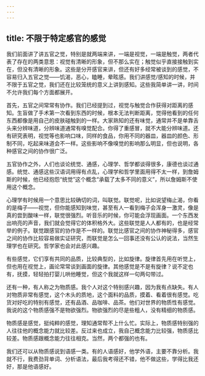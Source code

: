 ```yaml
---
---
---
```

title: 不限于特定感官的感觉
---




我们前面讲了讲五官之觉，特别是就两端来讲，一端是视觉，一端是触觉，两者代表了存在的两类意思：视觉有清晰的形象，但不那么实在；触觉似乎直接接触到实在，但没有清晰的形象。这些是分开感官来讲，但还有好多经常被谈到的感觉，不容易归入五官之觉——饥渴，恶心，瞌睡，晕眩感。我们讲感觉/感知的时候，并不限于五官之觉，我们还在比较笼统的意义上讲到感知。这些我简单讲一讲，时间不允许我们每个方面都展开。

首先，五官之间常常有协作。我们已经提到过，视觉与触觉合作获得对距离的感知。生盲做了手术第一次看到东西的时候，根本无法判断距离，觉得他看到的任何东西都像是用自己的皮肤碰触到的一样。大家熟知的还有味觉，通常并不是单靠舌头来分辨味道，分辨味道通常有嗅觉配合。你得了重感冒，就不大能分辨味道。还有研究表明，视觉等也影响口味，同样的食品，你用不同的器皿，器皿的颜色、形制不同，吃起来味道会不一样。这些影响不像嗅觉的影响那么明显，但也说明，各种感官之间的协作很广泛。

五官协作之外，人们也谈论统觉、通感，心理学、哲学都谈得很多，康德也谈过通感。统觉、通感这些汉语词用得有点乱，心理学和哲学里面用得不太一样，到詹姆斯的时候，他已经抱怨“统觉”这个概念“承载了太多不同的意义”，所以詹姆斯不使用这个概念。

心理学有时候用一个意思比较确切的词，叫联觉。联觉呢，比如说望梅止渴，你看的是梅子——视觉，但你能感知到味觉，甚至有人一看到梅子会浑身一激灵，像是真的尝到酸味一样，联觉很强烈。听音乐的时候，你可能会浮现画面。一个东西发出响亮的声音，我们就会觉得它的体积格外大。这些联觉是人人都有的，也是经常举的例子。联觉跟感官的协作是不一样的。联觉比感官之间的协作神秘得多，感官之间的协作比较容易做实证研究，而联觉是怎么一回事还没有公认的说法，当然生理学也在研究。哲学家也会对此感兴趣。

有些感觉，它们享有共同的品质，比较典型的，比如旋律。旋律首先用在听觉上，但也用在视觉上，画论常常谈到画面的旋律。其他感觉是不是有旋律？说不定也有，抚摸，轻轻拍打婴儿哄他睡觉，但这个我就这样一句两句带过。

还有一种，有人称之为物质感。我个人对这个特别感兴趣，因为我有点缺失。有人对物质非常有感觉，这个木头的质地，这个面料的品质，摸着、看着很有感觉。吃货对好吃的特别有感觉，还有品酒、品咖啡、品茶。他们对世界的物质性有感觉。我说的这个物质感强不是物欲强烈。物欲强烈的尽是些粗人，没有精细的物质感。

物质感是感觉，挺纯粹的感觉，理知通常帮不上什么忙。实际上，物质感特别强的人往往他的概念能力就比较差。反过来也成立，我自己概念能力比较强，物质感比较差。物质感跟概念能力往往相克。当然，两个都强的也有。

我们还可以从物质感说到语感一类。有的人语感好，他学外语，主要不靠分析。我就不行，我费劲背单词、分析语法，最后我考得还不错，他不做这些，学得比我还好，那是他语感好。